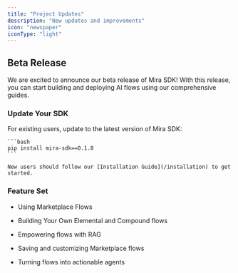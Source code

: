 ```yaml
---
title: "Project Updates"
description: "New updates and improvements"
icon: "newspaper"
iconType: "light"
---
```


<Update label="December 2024">
 
  ## Beta Release

  We are excited to announce our beta release of Mira SDK! With this release, you can start building and deploying AI flows using our comprehensive guides.

  ### Update Your SDK

  <Info>
    For existing users, update to the latest version of Mira SDK:

    ```bash
    pip install mira-sdk==0.1.8
    ```

    New users should follow our [Installation Guide](/installation) to get started.
  </Info>

  ### Feature Set

  * Using Marketplace Flows

  * Building Your Own Elemental and Compound flows

  * Empowering flows with RAG

  * Saving and customizing Marketplace flows

  * Turning flows into actionable agents
</Update>